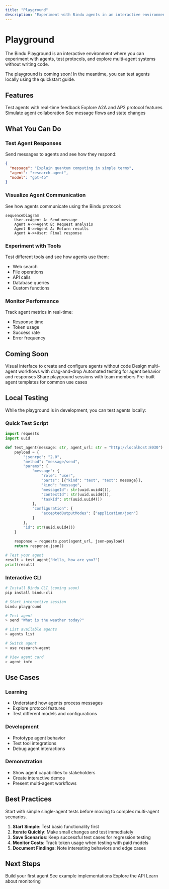 ```yaml
---
title: "Playground"
description: "Experiment with Bindu agents in an interactive environment"
---
```


# Playground

The Bindu Playground is an interactive environment where you can experiment with agents, test protocols, and explore multi-agent systems without writing code.

<Note>
The playground is coming soon! In the meantime, you can test agents locally using the quickstart guide.
</Note>

## Features

<CardGroup cols={2}>
  <Card title="Interactive Testing" icon="play">
    Test agents with real-time feedback
  </Card>
  <Card title="Protocol Explorer" icon="compass">
    Explore A2A and AP2 protocol features
  </Card>
  <Card title="Multi-Agent Scenarios" icon="users">
    Simulate agent collaboration
  </Card>
  <Card title="Visual Debugging" icon="bug">
    See message flows and state changes
  </Card>
</CardGroup>

## What You Can Do

### Test Agent Responses

Send messages to agents and see how they respond:

```json
{
  "message": "Explain quantum computing in simple terms",
  "agent": "research-agent",
  "model": "gpt-4o"
}
```

### Visualize Agent Communication

See how agents communicate using the Bindu protocol:

```mermaid
sequenceDiagram
    User->>Agent A: Send message
    Agent A->>Agent B: Request analysis
    Agent B->>Agent A: Return results
    Agent A->>User: Final response
```

### Experiment with Tools

Test different tools and see how agents use them:

- Web search
- File operations
- API calls
- Database queries
- Custom functions

### Monitor Performance

Track agent metrics in real-time:

- Response time
- Token usage
- Success rate
- Error frequency

## Coming Soon

<AccordionGroup>
  <Accordion title="Agent Builder" icon="hammer">
    Visual interface to create and configure agents without code
  </Accordion>

  <Accordion title="Workflow Designer" icon="diagram-project">
    Design multi-agent workflows with drag-and-drop
  </Accordion>

  <Accordion title="Testing Suite" icon="flask">
    Automated testing for agent behavior and responses
  </Accordion>

  <Accordion title="Collaboration Mode" icon="users">
    Share playground sessions with team members
  </Accordion>

  <Accordion title="Template Library" icon="book">
    Pre-built agent templates for common use cases
  </Accordion>
</AccordionGroup>

## Local Testing

While the playground is in development, you can test agents locally:

### Quick Test Script

```python
import requests
import uuid

def test_agent(message: str, agent_url: str = "http://localhost:8030"):
    payload = {
        "jsonrpc": "2.0",
        "method": "message/send",
        "params": {
            "message": {
                "role": "user",
                "parts": [{"kind": "text", "text": message}],
                "kind": "message",
                "messageId": str(uuid.uuid4()),
                "contextId": str(uuid.uuid4()),
                "taskId": str(uuid.uuid4())
            },
            "configuration": {
                "acceptedOutputModes": ["application/json"]
            }
        },
        "id": str(uuid.uuid4())
    }
    
    response = requests.post(agent_url, json=payload)
    return response.json()

# Test your agent
result = test_agent("Hello, how are you?")
print(result)
```

### Interactive CLI

```bash
# Install Bindu CLI (coming soon)
pip install bindu-cli

# Start interactive session
bindu playground

# Test agent
> send "What is the weather today?"

# List available agents
> agents list

# Switch agent
> use research-agent

# View agent card
> agent info
```

## Use Cases

### Learning

- Understand how agents process messages
- Explore protocol features
- Test different models and configurations

### Development

- Prototype agent behavior
- Test tool integrations
- Debug agent interactions

### Demonstration

- Show agent capabilities to stakeholders
- Create interactive demos
- Present multi-agent workflows

## Best Practices

<Tip>
Start with simple single-agent tests before moving to complex multi-agent scenarios.
</Tip>

1. **Start Simple**: Test basic functionality first
2. **Iterate Quickly**: Make small changes and test immediately
3. **Save Scenarios**: Keep successful test cases for regression testing
4. **Monitor Costs**: Track token usage when testing with paid models
5. **Document Findings**: Note interesting behaviors and edge cases

## Next Steps

<CardGroup cols={2}>
  <Card title="Quickstart" icon="rocket" href="/quickstart">
    Build your first agent
  </Card>
  <Card title="Examples" icon="code" href="/examples">
    See example implementations
  </Card>
  <Card title="API Reference" icon="book" href="/api-reference">
    Explore the API
  </Card>
  <Card title="Monitoring" icon="chart-line" href="/introduction/monitoring">
    Learn about monitoring
  </Card>
</CardGroup>

